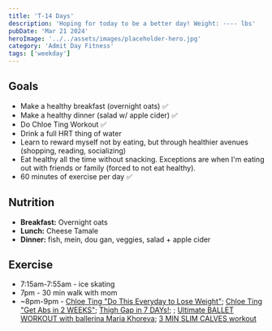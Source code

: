```yaml
---
title: 'T-14 Days'
description: 'Hoping for today to be a better day! Weight: ---- lbs'
pubDate: 'Mar 21 2024'
heroImage: '../../assets/images/placeholder-hero.jpg'
category: 'Admit Day Fitness'
tags: ['weekday']
---
```


## Goals

- Make a healthy breakfast (overnight oats) ✅
- Make a healthy dinner (salad w/ apple cider) ✅
- Do Chloe Ting Workout ✅
- Drink a full HRT thing of water
- Learn to reward myself not by eating, but through healthier avenues (shopping, reading, socializing)
- Eat healthy all the time without snacking. Exceptions are when I'm eating out with friends or family (forced to not eat healthy).
- 60 minutes of exercise per day ✅

## Nutrition

- **Breakfast:** Overnight oats
- **Lunch:** Cheese Tamale
- **Dinner:** fish, mein, dou gan, veggies, salad + apple cider

## Exercise

- 7:15am-7:55am - ice skating
- 7pm - 30 min walk with mom
- ~8pm-9pm - [Chloe Ting "Do This Everyday to Lose Weight"](https://www.youtube.com/watch?v=2MoGxae-zyo); [Chloe Ting "Get Abs in 2 WEEKS"](https://www.youtube.com/watch?v=2pLT-olgUJs); [Thigh Gap in 7 DAYs!](https://www.youtube.com/watch?v=cgLwA4_VTMc); ; [Ultimate BALLET WORKOUT with ballerina Maria Khoreva](https://www.youtube.com/watch?v=Q7_QE-JD65g); [3 MIN SLIM CALVES workout](https://www.youtube.com/watch?v=7UyhQ88ZOSU)
